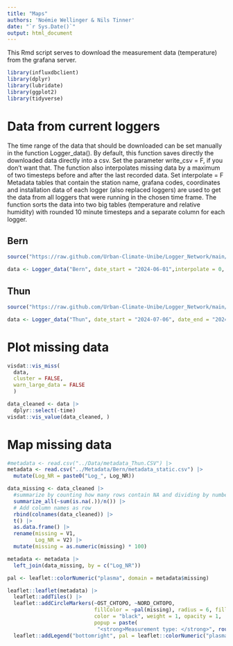```yaml
---
title: "Maps"
authors: 'Noémie Wellinger & Nils Tinner'
date: "`r Sys.Date()`"
output: html_document
---
```


This Rmd script serves to download the measurement data (temperature) from the grafana server.

```r
library(influxdbclient)
library(dplyr)
library(lubridate)
library(ggplot2)
library(tidyverse)
```

# Data from current loggers

The time range of the data that should be downloaded can be set manually in the function Logger_data(). By default, this function saves directly the downloaded data directly into a csv. Set the parameter write_csv = F, if you don't want that. The function also interpolates missing data by a maximum of two timesteps before and after the last recorded data. Set interpolate = F Metadata tables that contain the station name, grafana codes, coordinates and installation data of each logger (also replaced loggers) are used to get the data from all loggers that were running in the chosen time frame. The function sorts the data into two big tables (temperature and relative humidity) with rounded 10 minute timesteps and a separate column for each logger.

## Bern
```r
source("https://raw.github.com/Urban-Climate-Unibe/Logger_Network/main/R/Logger_Data.R")

data <- Logger_data("Bern", date_start = "2024-06-01",interpolate = 0, write_csv = T)
```

## Thun
```r
source("https://raw.github.com/Urban-Climate-Unibe/Logger_Network/main/R/Logger_Data.R")

data <- Logger_data("Thun", date_start = "2024-07-06", date_end = "2024-07-16", interpolate = 0, write_csv = F)
```


# Plot missing data
```r
visdat::vis_miss(
  data,
  cluster = FALSE, 
  warn_large_data = FALSE
  )

data_cleaned <- data |>
  dplyr::select(-time)
visdat::vis_value(data_cleaned, )
```

# Map missing data

```r
#metadata <- read.csv("../Data/metadata_Thun.CSV") |>
metadata <- read.csv("../Metadata/Bern/metadata_static.csv") |>
  mutate(Log_NR = paste0("Log_", Log_NR))

data_missing <- data_cleaned |>
  #summarize by counting how many rows contain NA and dividing by number of rows
  summarize_all(~sum(is.na(.))/n()) |>
  # Add column names as row
  rbind(colnames(data_cleaned)) |>
  t() |>
  as.data.frame() |>
  rename(missing = V1,
         Log_NR = V2) |>
  mutate(missing = as.numeric(missing) * 100)

metadata <- metadata |>
  left_join(data_missing, by = c("Log_NR"))

pal <- leaflet::colorNumeric("plasma", domain = metadata$missing)

leaflet::leaflet(metadata) |>
  leaflet::addTiles() |>
  leaflet::addCircleMarkers(~OST_CHTOPO, ~NORD_CHTOPO, 
                            fillColor = ~pal(missing), radius = 6, fillOpacity = 1, 
                            color = "black", weight = 1, opacity = 1, 
                            popup = paste(
                             "<strong>Measurement type: </strong>", round(metadata$missing))) |>
  leaflet::addLegend("bottomright", pal = leaflet::colorNumeric("plasma", domain = metadata$missing), values = metadata$missing, title = "Missing data in %")
```
